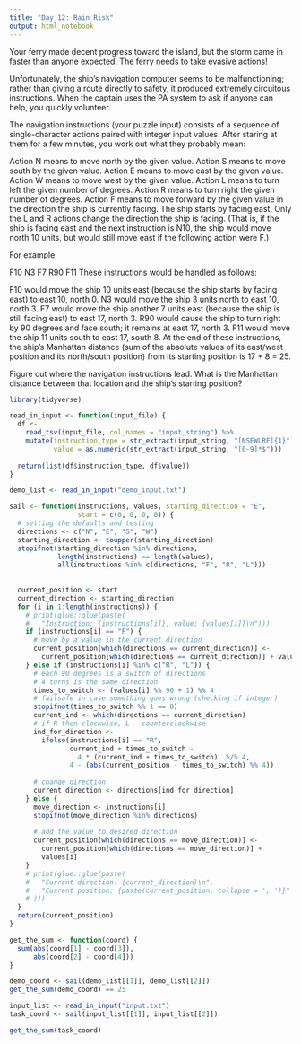 ```yaml
---
title: "Day 12: Rain Risk"
output: html_notebook
---
```

Your ferry made decent progress toward the island, but the storm came in faster than anyone expected. The ferry needs to take evasive actions!

Unfortunately, the ship's navigation computer seems to be malfunctioning; rather than giving a route directly to safety, it produced extremely circuitous instructions. When the captain uses the PA system to ask if anyone can help, you quickly volunteer.

The navigation instructions (your puzzle input) consists of a sequence of single-character actions paired with integer input values. After staring at them for a few minutes, you work out what they probably mean:

Action N means to move north by the given value.
Action S means to move south by the given value.
Action E means to move east by the given value.
Action W means to move west by the given value.
Action L means to turn left the given number of degrees.
Action R means to turn right the given number of degrees.
Action F means to move forward by the given value in the direction the ship is currently facing.
The ship starts by facing east. Only the L and R actions change the direction the ship is facing. (That is, if the ship is facing east and the next instruction is N10, the ship would move north 10 units, but would still move east if the following action were F.)

For example:

F10
N3
F7
R90
F11
These instructions would be handled as follows:

F10 would move the ship 10 units east (because the ship starts by facing east) to east 10, north 0.
N3 would move the ship 3 units north to east 10, north 3.
F7 would move the ship another 7 units east (because the ship is still facing east) to east 17, north 3.
R90 would cause the ship to turn right by 90 degrees and face south; it remains at east 17, north 3.
F11 would move the ship 11 units south to east 17, south 8.
At the end of these instructions, the ship's Manhattan distance (sum of the absolute values of its east/west position and its north/south position) from its starting position is 17 + 8 = 25.

Figure out where the navigation instructions lead. What is the Manhattan distance between that location and the ship's starting position?

```r
library(tidyverse)

read_in_input <- function(input_file) {
  df <- 
    read_tsv(input_file, col_names = "input_string") %>%
    mutate(instruction_type = str_extract(input_string, "[NSEWLRF]{1}"),
           value = as.numeric(str_extract(input_string, "[0-9]*$")))
  
  return(list(df$instruction_type, df$value))
}

demo_list <- read_in_input("demo_input.txt")

```

```r
sail <- function(instructions, values, starting_direction = "E", 
                 start = c(0, 0, 0, 0)) {
  # setting the defaults and testing
  directions <- c("N", "E", "S", "W")
  starting_direction <- toupper(starting_direction)
  stopifnot(starting_direction %in% directions,
            length(instructions) == length(values), 
            all(instructions %in% c(directions, "F", "R", "L")))
  
  
  current_position <- start
  current_direction <- starting_direction
  for (i in 1:length(instructions)) {
    # print(glue::glue(paste(
    #   "Instruction: {instructions[i]}, value: {values[i]}\n")))
    if (instructions[i] == "F") {
      # move by a value in the current direction
      current_position[which(directions == current_direction)] <-
        current_position[which(directions == current_direction)] + values[i]
    } else if (instructions[i] %in% c("R", "L")) {
      # each 90 degrees is a switch of directions
      # 4 turns is the same direction
      times_to_switch <- (values[i] %% 90 + 1) %% 4
      # failsafe in case something goes wrong (checking if integer)
      stopifnot(times_to_switch %% 1 == 0)
      current_ind <- which(directions == current_direction) 
      # if R then clockwise, L - counterclockwise
      ind_for_direction <- 
        ifelse(instructions[i] == "R", 
               current_ind + times_to_switch - 
                 4 * (current_ind + times_to_switch)  %/% 4,
               4 - (abs(current_position - times_to_switch) %% 4))
      
      # change direction
      current_direction <- directions[ind_for_direction]
    } else {
      move_direction <- instructions[i]
      stopifnot(move_direction %in% directions)
      
      # add the value to desired direction
      current_position[which(directions == move_direction)] <-
        current_position[which(directions == move_direction)] + 
        values[i]
    }
    # print(glue::glue(paste(
    #   "Current direction: {current_direction}\n",
    #   "Current position: {paste(current_position, collapse = ', ')}"
    # )))
  }
  return(current_position)
}

get_the_sum <- function(coord) {
  sum(abs(coord[1] - coord[3]), 
      abs(coord[2] - coord[4]))
}
```


```r
demo_coord <- sail(demo_list[[1]], demo_list[[2]])
get_the_sum(demo_coord) == 25
```

```r
input_list <- read_in_input("input.txt")
task_coord <- sail(input_list[[1]], input_list[[2]])

get_the_sum(task_coord)
```

